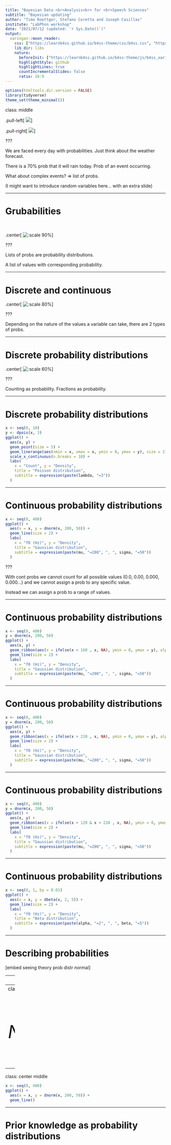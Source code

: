 ```yaml
---
title: "Bayesian Data <br>Analysis<br> for <br>Speech Sciences"
subtitle: "Bayesian updating"
author: "Timo Roettger, Stefano Coretta and Joseph Casillas"
institute: "LabPhon workshop"
date: "2021/07/12 (updated: `r Sys.Date()`)"
output:
  xaringan::moon_reader:
    css: ["https://learnb4ss.github.io/b4ss-theme/css/b4ss.css", "https://learnb4ss.github.io/b4ss-theme/css/b4ss-fonts.css"]
    lib_dir: libs
    nature:
      beforeInit: ["https://learnb4ss.github.io/b4ss-theme/js/b4ss_xaringan.js"]
      highlightStyle: github
      highlightLines: true
      countIncrementalSlides: false
      ratio: 16:9
---
```


```r
options(htmltools.dir.version = FALSE)
library(tidyverse)
theme_set(theme_minimal())
```

class: middle

.pull-left[
![](img/06-rainy-umbrella-humid.svg)
]

.pull-right[
![](img/01-sunny.svg)
]

???

We are faced every day with probabilities. Just think about the weather forecast.

There is a 70% prob that it will rain today. Prob of an event occurring.

What about complex events? => list of probs.

(I might want to introduce random variables here... with an extra slide)

---

# Grubabilities

&nbsp;

.center[
![:scale 90%](img/grubabilities.png)
]

???

Lists of probs are probability distributions.

A list of values with corresponding probability.

---

# Discrete and continuous

.center[
![:scale 80%](img/discr-cont-probs.png)
]

???

Depending on the nature of the values a variable can take, there are 2 types of probs.



---

# Discrete probability distributions

.center[
![:scale 60%](img/dice.png)
]

???

Counting as probability. Fractions as probability.

---

# Discrete probability distributions

```r
x <- seq(0, 10)
y <- dpois(x, 3)
ggplot() +
  aes(x, y) +
  geom_point(size = 5) +
  geom_linerange(aes(xmin = x, xmax = x, ymin = 0, ymax = y), size = 2) +
  scale_x_continuous(n.breaks = 10) +
  labs(
    x = "Count", y = "Density",
    title = "Poisson distribution",
    subtitle = expression(paste(lambda, "=3"))
  )
```

---

# Continuous probability distributions

```r
x <- seq(0, 400)
ggplot() +
  aes(x = x, y = dnorm(x, 200, 50)) +
  geom_line(size = 2) +
  labs(
    x = "f0 (Hz)", y = "Density",
    title = "Gaussian distribution",
    subtitle = expression(paste(mu, "=200", ", ", sigma, "=50"))
  )
```

???

With cont probs we cannot count for all possible values (0.0, 0.00, 0.000, 0.000...) and we cannot assign a prob to any specific value.

Instead we can assign a prob to a range of values.

---

# Continuous probability distributions

```r
x <- seq(0, 400)
y = dnorm(x, 200, 50)
ggplot() +
  aes(x, y) +
  geom_ribbon(aes(x = ifelse(x < 160 , x, NA), ymin = 0, ymax = y), alpha = 0.5, fill = "#FFA70B") +
  geom_line(size = 2) +
  labs(
    x = "f0 (Hz)", y = "Density",
    title = "Gaussian distribution",
    subtitle = expression(paste(mu, "=200", ", ", sigma, "=50"))
  )
```

---

# Continuous probability distributions

```r
x <- seq(0, 400)
y = dnorm(x, 200, 50)
ggplot() +
  aes(x, y) +
  geom_ribbon(aes(x = ifelse(x > 220 , x, NA), ymin = 0, ymax = y), alpha = 0.5, fill = "#FFA70B") +
  geom_line(size = 2) +
  labs(
    x = "f0 (Hz)", y = "Density",
    title = "Gaussian distribution",
    subtitle = expression(paste(mu, "=200", ", ", sigma, "=50"))
  )
```

---

# Continuous probability distributions

```r
x <- seq(0, 400)
y = dnorm(x, 200, 50)
ggplot() +
  aes(x, y) +
  geom_ribbon(aes(x = ifelse(x > 120 & x < 210 , x, NA), ymin = 0, ymax = y), alpha = 0.5, fill = "#FFA70B") +
  geom_line(size = 2) +
  labs(
    x = "f0 (Hz)", y = "Density",
    title = "Gaussian distribution",
    subtitle = expression(paste(mu, "=200", ", ", sigma, "=50"))
  )
```


---

# Continuous probability distributions

```r
x <- seq(0, 1, by = 0.01)
ggplot() +
  aes(x = x, y = dbeta(x, 2, 5)) +
  geom_line(size = 2) +
  labs(
    x = "f0 (Hz)", y = "Density",
    title = "Beta distribution",
    subtitle = expression(paste(alpha, "=2", ", ", beta, "=5"))
  )
```

---

# Describing probabilities

[embed seeing theory prob distr normal]

---
class: middle

<span style="font-size:3.5em;">$$y_i \sim Normal(\mu, \sigma)$$</span>

---
class: middle

<span style="font-size:3.5em;">$$\text{f0}_i \sim Normal(200, 50)$$</span>

---
class: center middle

```r
x <- seq(0, 400)
ggplot() +
  aes(x = x, y = dnorm(x, 200, 50)) +
  geom_line()
```

---

# Prior knowledge as probability distributions


